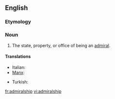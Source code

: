 ==English==

===Etymology===
{{suffix|admiral|ship}}

===Noun===
{{en-noun}}

# The state, property, or office of being an [[admiral]].

====Translations====
{{trans-top|state, property, or office of being an admiral}}
* Italian: {{t|it|ammiragliato|m}}
* [[Manx]]: {{t|gv|ard-marraghys|m}}
{{trans-mid}}
* Turkish: {{t|tr|amirallik}}
{{trans-bottom}}

[[fr:admiralship]]
[[vi:admiralship]]